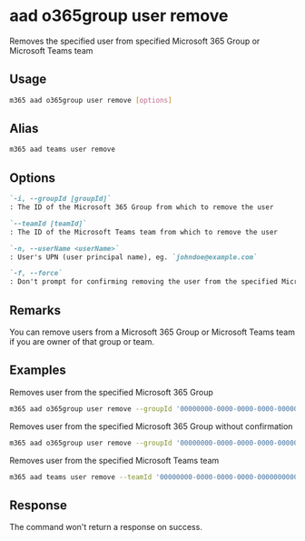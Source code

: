 
# aad o365group user remove

Removes the specified user from specified Microsoft 365 Group or Microsoft Teams team

## Usage

```sh
m365 aad o365group user remove [options]
```

## Alias

```sh
m365 aad teams user remove
```

## Options

```md definition-list
`-i, --groupId [groupId]`
: The ID of the Microsoft 365 Group from which to remove the user

`--teamId [teamId]`
: The ID of the Microsoft Teams team from which to remove the user

`-n, --userName <userName>`
: User's UPN (user principal name), eg. `johndoe@example.com`

`-f, --force`
: Don't prompt for confirming removing the user from the specified Microsoft 365 Group or Microsoft Teams team
```

<Global />

## Remarks

You can remove users from a Microsoft 365 Group or Microsoft Teams team if you are owner of that group or team.

## Examples

Removes user from the specified Microsoft 365 Group

```sh
m365 aad o365group user remove --groupId '00000000-0000-0000-0000-000000000000' --userName 'anne.matthews@contoso.onmicrosoft.com'
```

Removes user from the specified Microsoft 365 Group without confirmation

```sh
m365 aad o365group user remove --groupId '00000000-0000-0000-0000-000000000000' --userName 'anne.matthews@contoso.onmicrosoft.com' --force
```

Removes user from the specified Microsoft Teams team

```sh
m365 aad teams user remove --teamId '00000000-0000-0000-0000-000000000000' --userName 'anne.matthews@contoso.onmicrosoft.com'
```

## Response

The command won't return a response on success.